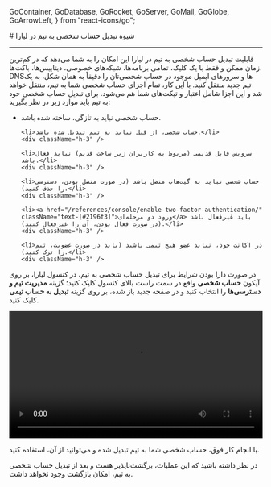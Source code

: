 
  GoContainer,
  GoDatabase,
  GoRocket,
  GoServer,
  GoMail,
  GoGlobe,
  GoArrowLeft,
} from "react-icons/go";


<Layout>
<Head>
<title>مستندات شیوه تبدیل حساب شخصی به تیم در لیارا</title>
<meta property="og:title" content="مستندات خدمات رایانش ابری لیارا" />
<meta property="og:description" content="مستندات مربوط به شیوه تبدیل حساب شخصی به تیم در لیارا"  />
<meta property="og:image" content="https://media.liara.ir/logos/liara-poster.jpg" />
</Head>
# شیوه تبدیل حساب شخصی به تیم در لیارا
<hr className="mb-2" />

قابلیت تبدیل حساب شخصی به تیم در لیارا این امکان را به شما می‌دهد که در کم‌ترین زمان ممکن و فقط با یک کلیک، 
تمامی برنامه‌ها، شبکه‌های خصوصی، دیتابیس‌ها، باکت‌ها،
DNSها و سرورهای ایمیل موجود در 
حساب شخصی‌تان را دقیقاً به همان شکل، به یک تیم جدید منتقل کنید.
با این کار، تمام اجزای حساب شخصی شما به تیم، منتقل خواهد شد و این اجزا شامل اعتبار و تیکت‌های شما هم می‌شود. 
برای تبدیل حساب شخصی خود به تیم باید موارد زیر در نظر بگیرید:

<div className="h-4" />
<ul>
    <li>حساب شخصی نباید به تازگی، ساخته شده باشد.</li>
    <div className="h-3" />

    <li>حساب شخصی، از قبل نباید به تیم تبدیل شده باشد.</li>
    <div className="h-3" />

    <li>سرویس فایل قدیمی (مربوط به کاربران زیر ساخت قدیم) نباید فعال باشد.</li>
    <div className="h-3" />

    <li>حساب شخصی نباید به گیت‌هاب متصل باشد (در صورت متصل بودن، دسترسی را حذف کنید).</li>
    <div className="h-3" />

    <li><a href="/references/console/enable-two-factor-authentication/" className="text-[#2196f3]">ورود دو مرحله‌ای</a> باید غیرفعال باشد (در صورت فعال بودن، آن را غیرفعال کنید).</li>
    <div className="h-3" />

    <li>در اکانت خود، نباید عضو هیچ تیمی باشید (باید در صورت عضویت، تیم  را ترک کنید).</li>
    <div className="h-3" />

</ul>

<div className="h-4" />

در صورت دارا بودن شرایط برای تبدیل حساب شخصی به تیم، در کنسول لیارا، بر روی 
آیکون **حساب شخصی** واقع در سمت راست بالای کنسول کلیک کنید؛ گزینه 
**مدیریت تیم و دسترسی‌ها** را انتخاب کنید و در صفحه جدید باز شده، بر روی گزینه **تبدیل به حساب تیمی** کلیک کنید. 

<div className="h-2" />
<video
    src="https://media.liara.ir/teams/convert-personal-account-to-team-account.mp4"
    controls="controls"
    className="block w-full"
    width="100%"
></video>
<div className="h-2" />

با انجام کار فوق، حساب شخصی شما به تیم تبدیل شده و می‌توانید از آن، استفاده کنید. 

<div className="h-2" />
<Alert variant="error">
<p>
در نظر داشته باشید که این عملیات، برگشت‌ناپذیر هست و بعد از تبدیل حساب شخصی به تیم، امکان بازگشت وجود نخواهد داشت.
</p>
</Alert>

</Layout>